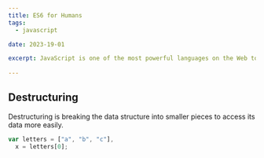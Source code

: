 ```yaml
---
title: ES6 for Humans
tags:
  - javascript

date: 2023-19-01

excerpt: JavaScript is one of the most powerful languages on the Web today, and it is only getting stronger. ES6, or officially ES2015 and the versions that follow, brings in a new paradigm to JavaScript. 
 
---
```


## Destructuring

Destructuring is breaking the data structure into smaller pieces to access its data more easily.

```js
var letters = ["a", "b", "c"],
  x = letters[0];
```
